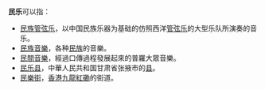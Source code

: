'''民乐'''可以指：

* [[民族管弦乐|民族管弦乐]]，以中国民族乐器为基础的仿照西洋[[管弦乐|管弦乐]]的大型乐队所演奏的音乐。
* [[民族音樂|民族音樂]]，各种[[民族|民族]]的音樂。
* [[民間音樂|民間音樂]]，經過口傳過程發展起來的普羅大眾音樂。
* [[民乐县|民乐县]]，中華人民共和国甘肃省张掖市的[[县|县]]。
* [[民樂街|民樂街]]，[[香港|香港]][[九龍|九龍]][[紅磡|紅磡]]的街道。

{{Disambiguation|CAT=二字消歧义}}